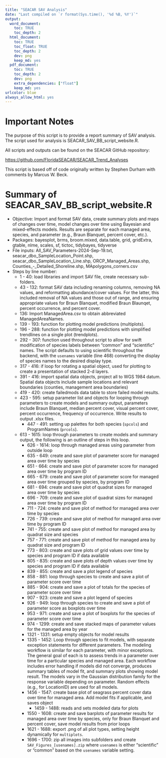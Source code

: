 ```yaml
---
title: "SEACAR SAV Analysis"
date: "Last compiled on `r format(Sys.time(), '%d %B, %Y')`"
output:
  word_document:
    toc: TRUE
    toc_depth: 2
  html_document:
    toc: TRUE
    toc_float: TRUE
    toc_depth: 2
    dev: png
    keep_md: yes
  pdf_document:
    toc: TRUE
    toc_depth: 2
    dev: png
    extra_dependencies: ["float"]
    keep_md: yes
urlcolor: blue
always_allow_html: yes
---
```


# Important Notes

The purpose of this script is to provide a report summary of SAV analysis. The script used for analysis is SEACAR_SAV_BB_script_website.R.

All scripts and outputs can be found on the SEACAR GitHub repository:

<https://github.com/FloridaSEACAR/SEACAR_Trend_Analyses>

This script is based off of code originally written by Stephen Durham with comments by Marcus W. Beck.

# Summary of SEACAR_SAV_BB_script_website.R

-   Objective: Import and format SAV data, create summary plots and maps of changes over time, model changes over time using Bayesian and mixed-effects models. Results are separate for each managed area, species, and parameter (e.g., Braun Blanquet, percent cover, etc.).
-   Packages: bayesplot, brms, broom.mixed, data.table, grid, gridExtra, gtable, nlme, scales, sf, tictoc, tidybayes, tidyverse
-   File inputs: All_SAV_Parameters-2024-Sep-19.txt, seacar_dbo_SampleLocation_Point.shp, seacar_dbo_SampleLocation_Line.shp, ORCP_Managed_Areas.shp, Counties\_-\_Detailed_Shoreline.shp, MApolygons_corners.csv
-   Steps by line number:
    -   1 - 40: load libraries and import SAV file, create necessary sub-folders.
    -   43 - 132: format SAV data including renaming columns, removing NA values, and reformatting abundance/cover values. For the latter, this included removal of NA values and those out of range, and ensuring appropriate values for Braun Blanquet, modified Braun Blaunqet, percent occurrence, and percent cover.
    -   136: Import ManagedArea.csv to obtain abbreviated ManagedAreaNames.
    -   139 - 193: function for plotting model predictions (multiplots).
    -   196 - 288: function for plotting model predictions with simplified trendlines on a single plot (trendplots).
    -   292 - 307: function used throughout script to allow for swift modification of species labels between "common" and "scientific" names. The script defaults to using scientific throughout the backend, with the `usenames` variable (line 468) converting the display of species names to the desired display type.
    -   317 - 416: if loop for rotating a spatial object, used for plotting to create a presentation of stacked 2-d layers.
    -   391 - 416: import spatial data objects, project all to WGS 1984 datum. Spatial data objects include sample locations and relevant boundaries (counties, management area boundaries)
    -   419 - 420: create failedmods data table to store failed model results.
    -   423 - 595: setup parameter list and objects for looping through parameters to create models and summary output, parameters include Braun Blanquet, median percent cover, visual percent cover, percent occurrence, frequency of occurrence. Write results to output .xlsx files.
        -   447 - 491: setting up palettes for both species (`spcols`) and ProgramNames (`prcols`).
    -   613 - 1615: loop through parameters to create models and summary output, the following is an outline of steps in this loop.
        -   626 - 1614: loop through managed areas using parameter from outside loop
        -   635 - 649: create and save plot of parameter score for managed area over time by species
        -   651 - 664: create and save plot of parameter score for managed area over time by program ID
        -   665 - 679: create and save plot of parameter score for managed area over time grouped by species, by program ID
        -   681 - 694: create and save plot of quadrat sizes for managed area over time by species
        -   696 - 709: create and save plot of quadrat sizes for managed area over time by program ID
        -   711 - 724: create and save plot of method for managed area over time by species
        -   726 - 739: create and save plot of method for managed area over time by program ID
        -   741 - 755: create and save plot of method for managed area by quadrat size and species
        -   757 - 771: create and save plot of method for managed area by quadrat size and program ID
        -   773 - 803: create and save plots of grid values over time by species and program ID if data available
        -   805 - 835: create and save plots of depth values over time by species and program ID if data available
        -   839 - 855: create and save a plot legend of species
        -   858 - 881: loop through species to create and save a plot of parameter score over time
        -   885 - 904: create and save a plot of totals for the species of parameter score over time
        -   907 - 923: create and save a plot legend of species
        -   926 - 949: loop through species to create and save a plot of parameter score as boxplots over time
        -   953 - 971: create and save a plot of boxplots for the species of parameter score over time
        -   974 - 1299: create and save stacked maps of parameter values for the managed area by year
        -   1321 - 1331: setup empty objects for model results
        -   1335 - 1452: Loop through species to fit models, with separate exception statements for different parameters. The modeling workflow is similar for each parameter, with minor exceptions. The general goal of each is to assess trends in a parameter over time for a particular species and managed area. Each workflow includes error handling if models did not converge, produces summary tables of model fit, and summary plots showing model result. The models vary in the Gaussian distribution family for the response variable depending on parameter. Random effects (e.g., for LocationID) are used for all models.
        -   1456 - 1547: create base plot of seagrass percent cover data over time for managed area. Add model fits if applicable, and saves object
            -   1459 - 1488: reads and sets modeled data for plots
        -   1550 - 1608: create and save barplots of parameter results for managed area over time by species, only for Braun Blanquet and percent cover, save model results from prior loops
        -   1621 - 1688: export .png of all plot types, setting height dynamically for `multiplots`.
        -   1696 - 1700: zip all images into subfolders and create `SAV_Figures_[usenames].zip` where `usenames` is either "scientific" or "common" based on the `usenames` variable setting.
